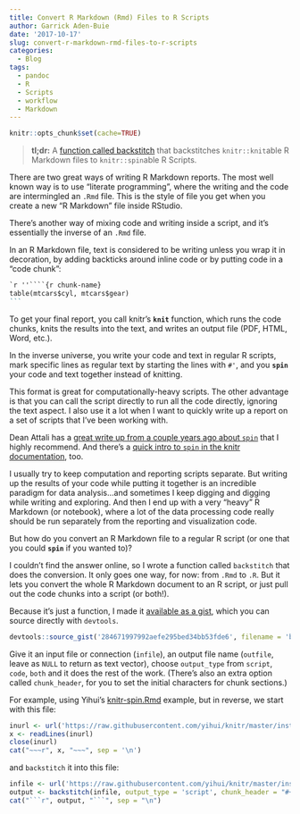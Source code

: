 ```yaml
---
title: Convert R Markdown (Rmd) Files to R Scripts
author: Garrick Aden-Buie
date: '2017-10-17'
slug: convert-r-markdown-rmd-files-to-r-scripts
categories:
  - Blog
tags:
  - pandoc
  - R
  - Scripts
  - workflow
  - Markdown
---
```


```r
knitr::opts_chunk$set(cache=TRUE)
```

> **tl;dr:** A [function called backstitch][gist-link] that backstitches `knitr::knit`able R Markdown files to `knitr::spin`able R Scripts.

There are two great ways of writing R Markdown reports.
The most well known way is to use "literate programming", where the writing and the code are intermingled an `.Rmd` file.
This is the style of file you get when you create a new "R Markdown" file inside RStudio.

There's another way of mixing code and writing inside a script, and it's essentially the inverse of an `.Rmd` file.

In an R Markdown file, text is considered to be writing unless you wrap it in decoration, by adding backticks around inline code or by putting code in a "code chunk":

````markdown
`r ''````{r chunk-name}
table(mtcars$cyl, mtcars$gear)
```
````

To get your final report, you call knitr's **`knit`** function, which runs the code chunks, knits the results into the text, and writes an output file (PDF, HTML, Word, etc.).

In the inverse universe, you write your code and text in regular R scripts, mark specific lines as regular text by starting the lines with `#'`, and you **`spin`** your code and text together instead of knitting.

This format is great for computationally-heavy scripts.
The other advantage is that you can call the script directly to run all the code directly, ignoring the text aspect.
I also use it a lot when I want to quickly write up a report on a set of scripts that I've been working with.

Dean Attali has a [great write up from a couple years ago about `spin`][dean-attali] that I highly recommend.
And there's a [quick intro to `spin` in the knitr documentation][yihui-spin], too.

I usually try to keep computation and reporting scripts separate.
But writing up the results of your code while putting it together is an incredible paradigm for data analysis...and sometimes I keep digging and digging while writing and exploring.
And then I end up with a very "heavy" R Markdown (or notebook), where a lot of the data processing code really should be run separately from the reporting and visualization code.

But how do you convert an R Markdown file to a regular R script (or one that you could **`spin`** if you wanted to)?

I couldn't find the answer online, so I wrote a function called `backstitch` that does the conversion.
It only goes one way, for now: from `.Rmd` to `.R`.
But it lets you convert the whole R Markdown document to an R script, or just pull out the code chunks into a script (or both!).

Because it's just a function, I made it [available as a gist][gist-link], which you can source directly with `devtools`.

```r
devtools::source_gist('284671997992aefe295bed34bb53fde6', filename = 'backstitch.R')
```

Give it an input file or connection (`infile`), an output file name (`outfile`, leave as `NULL` to return as text vector), choose `output_type` from `script`, `code`, `both` and it does the rest of the work.
(There's also an extra option called `chunk_header`, for you to set the initial characters for chunk sections.)

For example, using Yihui's [knitr-spin.Rmd](https://github.com/yihui/knitr/blob/master/inst/examples/knitr-spin.Rmd) example, but in reverse, we start with this file:

```r
inurl <- url('https://raw.githubusercontent.com/yihui/knitr/master/inst/examples/knitr-spin.Rmd')
x <- readLines(inurl)
close(inurl)
cat("~~~r", x, "~~~", sep = '\n')
```

and `backstitch` it into this file:

```r
infile <- url('https://raw.githubusercontent.com/yihui/knitr/master/inst/examples/knitr-spin.Rmd')
output <- backstitch(infile, output_type = 'script', chunk_header = "#+")
cat("```r", output, "```", sep = "\n")
```

[gist-link]: https://gist.github.com/gadenbuie/284671997992aefe295bed34bb53fde6
[dean-attali]: http://deanattali.com/2015/03/24/knitrs-best-hidden-gem-spin/
[yihui-spin]: https://yihui.name/knitr/demo/stitch/